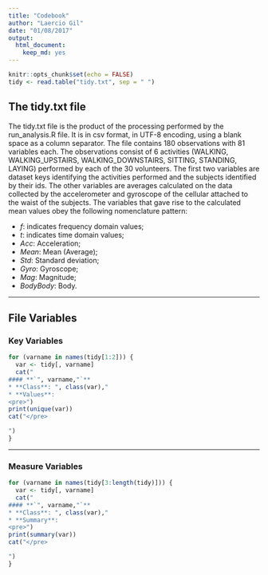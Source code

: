 ```yaml
---
title: "Codebook"
author: "Laercio Gil"
date: "01/08/2017"
output:
  html_document:
    keep_md: yes
---
```


```r
knitr::opts_chunk$set(echo = FALSE)
tidy <- read.table("tidy.txt", sep = " ")
```

## The tidy.txt file

The tidy.txt file is the product of the processing performed by the run_analysis.R file. It is in csv format, in UTF-8 encoding, using a blank space as a column separator. The file contains 180 observations with 81 variables each. The observations consist of 6 activities (WALKING, WALKING_UPSTAIRS, WALKING_DOWNSTAIRS, SITTING, STANDING, LAYING) performed by each of the 30 volunteers. The first two variables are dataset keys identifying the activities performed and the subjects identified by their ids. The other variables are averages calculated on the data collected by the accelerometer and gyroscope of the cellular attached to the waist of the subjects.
The variables that gave rise to the calculated mean values obey the following nomenclature pattern:  

* *f*: indicates frequency domain values;
* *t*: indicates time domain values;
* *Acc*: Acceleration;
* *Mean*: Mean (Average);
* *Std*: Standard deviation;
* *Gyro*: Gyroscope;
* *Mag*: Magnitude;
* *BodyBody*: Body.

***

## File Variables

### Key Variables
```r
for (varname in names(tidy[1:2])) {
  var <- tidy[, varname]
  cat("
#### **`", varname,"`**
* **Class**: ", class(var),"
* **Values**: 
<pre>")
print(unique(var))
cat("</pre>

")
}
```

***

### Measure Variables
```r
for (varname in names(tidy[3:length(tidy)])) {
  var <- tidy[, varname]
  cat("
#### **`", varname,"`**
* **Class**: ", class(var),"
* **Summary**: 
<pre>")
print(summary(var))
cat("</pre>

")
}
```